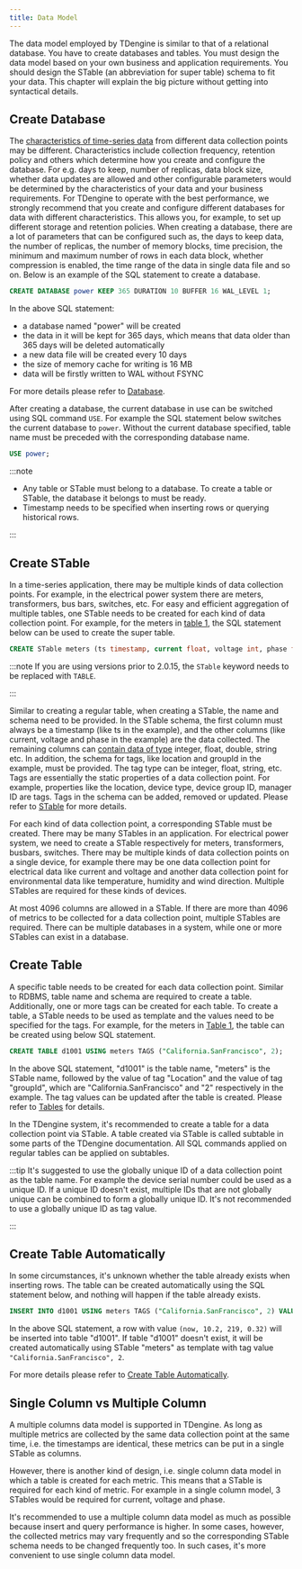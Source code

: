 ```yaml
---
title: Data Model
---
```


The data model employed by TDengine is similar to that of a relational database. You have to create databases and tables. You must design the data model based on your own business and application requirements. You should design the STable (an abbreviation for super table) schema to fit your data. This chapter will explain the big picture without getting into syntactical details.

## Create Database

The [characteristics of time-series data](https://www.taosdata.com/blog/2019/07/09/86.html) from different data collection points may be different. Characteristics include collection frequency, retention policy and others which determine how you create and configure the database. For e.g. days to keep, number of replicas, data block size, whether data updates are allowed and other configurable parameters would be determined by the characteristics of your data and your business requirements. For TDengine to operate with the best performance, we strongly recommend that you create and configure different databases for data with different characteristics. This allows you, for example, to set up different storage and retention policies. When creating a database, there are a lot of parameters that can be configured such as, the days to keep data, the number of replicas, the number of memory blocks, time precision, the minimum and maximum number of rows in each data block, whether compression is enabled, the time range of the data in single data file and so on. Below is an example of the SQL statement to create a database.

```sql
CREATE DATABASE power KEEP 365 DURATION 10 BUFFER 16 WAL_LEVEL 1;
```

In the above SQL statement:
- a database named "power" will be created
- the data in it will be kept for 365 days, which means that data older than 365 days will be deleted automatically
- a new data file will be created every 10 days
- the size of memory cache for writing is 16 MB
- data will be firstly written to WAL without FSYNC

For more details please refer to [Database](/taos-sql/database).

After creating a database, the current database in use can be switched using SQL command `USE`. For example the SQL statement below switches the current database to `power`. Without the current database specified, table name must be preceded with the corresponding database name.

```sql
USE power;
```

:::note

- Any table or STable must belong to a database. To create a table or STable, the database it belongs to must be ready.
- Timestamp needs to be specified when inserting rows or querying historical rows.

:::

## Create STable

In a time-series application, there may be multiple kinds of data collection points. For example, in the electrical power system there are meters, transformers, bus bars, switches, etc. For easy and efficient aggregation of multiple tables, one STable needs to be created for each kind of data collection point. For example, for the meters in [table 1](/concept/#model_table1), the SQL statement below can be used to create the super table.

```sql
CREATE STable meters (ts timestamp, current float, voltage int, phase float) TAGS (location binary(64), groupId int);
```

:::note
If you are using versions prior to 2.0.15, the `STable` keyword needs to be replaced with `TABLE`.

:::

Similar to creating a regular table, when creating a STable, the name and schema need to be provided. In the STable schema, the first column must always be a timestamp (like ts in the example), and the other columns (like current, voltage and phase in the example) are the data collected. The remaining columns can [contain data of type](/taos-sql/data-type/) integer, float, double, string etc. In addition, the schema for tags, like location and groupId in the example, must be provided. The tag type can be integer, float, string, etc. Tags are essentially the static properties of a data collection point. For example, properties like the location, device type, device group ID, manager ID are tags. Tags in the schema can be added, removed or updated. Please refer to [STable](/taos-sql/stable) for more details.

For each kind of data collection point, a corresponding STable must be created. There may be many STables in an application. For electrical power system, we need to create a STable respectively for meters, transformers, busbars, switches. There may be multiple kinds of data collection points on a single device, for example there may be one data collection point for electrical data like current and voltage and another data collection point for environmental data like temperature, humidity and wind direction. Multiple STables are required for these kinds of devices.

At most 4096 columns are allowed in a STable. If there are more than 4096 of metrics to be collected for a data collection point, multiple STables are required. There can be multiple databases in a system, while one or more STables can exist in a database.

## Create Table

A specific table needs to be created for each data collection point. Similar to RDBMS, table name and schema are required to create a table. Additionally, one or more tags can be created for each table. To create a table, a STable needs to be used as template and the values need to be specified for the tags. For example, for the meters in [Table 1](/tdinternal/arch#model_table1), the table can be created using below SQL statement.

```sql
CREATE TABLE d1001 USING meters TAGS ("California.SanFrancisco", 2);
```

In the above SQL statement, "d1001" is the table name, "meters" is the STable name, followed by the value of tag "Location" and the value of tag "groupId", which are "California.SanFrancisco" and "2" respectively in the example. The tag values can be updated after the table is created. Please refer to [Tables](/taos-sql/table) for details.

In the TDengine system, it's recommended to create a table for a data collection point via STable. A table created via STable is called subtable in some parts of the TDengine documentation. All SQL commands applied on regular tables can be applied on subtables.

:::tip
It's suggested to use the globally unique ID of a data collection point as the table name. For example the device serial number could be used as a unique ID. If a unique ID doesn't exist, multiple IDs that are not globally unique can be combined to form a globally unique ID. It's not recommended to use a globally unique ID as tag value.

:::

## Create Table Automatically

In some circumstances, it's unknown whether the table already exists when inserting rows. The table can be created automatically using the SQL statement below, and nothing will happen if the table already exists.

```sql
INSERT INTO d1001 USING meters TAGS ("California.SanFrancisco", 2) VALUES (now, 10.2, 219, 0.32);
```

In the above SQL statement, a row with value `(now, 10.2, 219, 0.32)` will be inserted into table "d1001". If table "d1001" doesn't exist, it will be created automatically using STable "meters" as template with tag value `"California.SanFrancisco", 2`.

For more details please refer to [Create Table Automatically](/taos-sql/insert#automatically-create-table-when-inserting).

## Single Column vs Multiple Column

A multiple columns data model is supported in TDengine. As long as multiple metrics are collected by the same data collection point at the same time, i.e. the timestamps are identical, these metrics can be put in a single STable as columns. 

However, there is another kind of design, i.e. single column data model in which a table is created for each metric. This means that a STable is required for each kind of metric. For example in a single column model, 3 STables would be required for current, voltage and phase.

It's recommended to use a multiple column data model as much as possible because insert and query performance is higher. In some cases, however, the collected metrics may vary frequently and so the corresponding STable schema needs to be changed frequently too. In such cases, it's more convenient to use single column data model.
